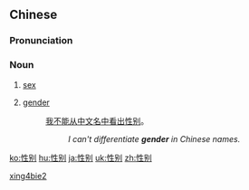 ==Chinese==
{{zh-hanzi-box|[[性]][[别]]|[[性別]]}}

===Pronunciation===
{{zh-pron
|m=xìngbié
|c=sing3 bit6
|ma=Zh-xìngbié.ogg
|cat=noun
}}

===Noun===
{{zh-noun}}

# {{context|biology|lang=zh|sort=xing4bie2}} [[sex]]
# [[gender]]
#: [[我]][[不]][[能]][[从]][[中文]][[名]][[中]][[看]][[出]][[性别]]。
#:: ''I can't differentiate '''gender''' in Chinese names.''

[[Category:Intermediate Mandarin|xing4bie2]]

[[ko:性别]]
[[hu:性别]]
[[ja:性别]]
[[uk:性别]]
[[zh:性别]]